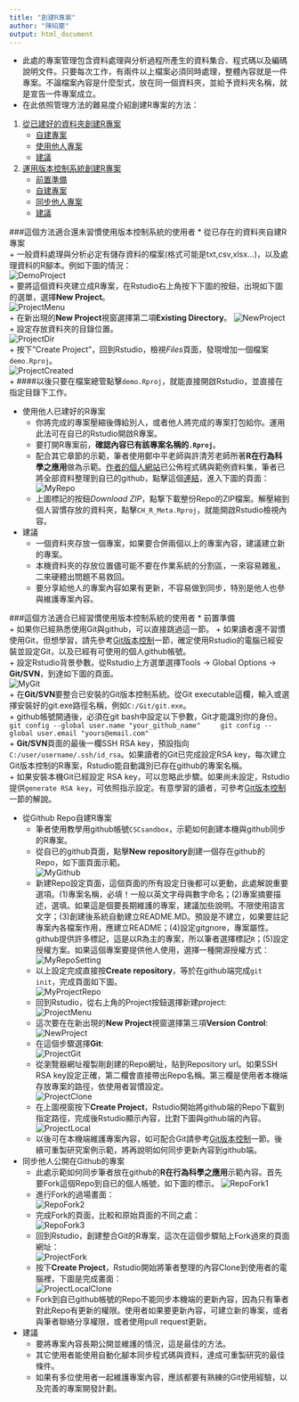 ```yaml
---
title: "創建R專案"
author: "陳紹慶"
output: html_document
---
```

* 此處的專案管理包含資料處理與分析過程所產生的資料集合、程式碼以及編碼說明文件。只要每次工作，有兩件以上檔案必須同時處理，整體內容就是一件專案。不論檔案內容是什麼型式，放在同一個資料夾，並給予資料夾名稱，就是宣告一件專案成立。
* 在此依照管理方法的難易度介紹創建R專案的方法：

1. <a href='#1'>從已建好的資料夾創建R專案</a>
    + <a href='#1A'>自建專案</a>
    + <a href='#1B'>使用他人專案</a>
    + <a href='#1C'>建議</a>
2. <a href='#2'>運用版本控制系統創建R專案</a>
    + <a href='#2A'>前置準備</a>
    + <a href='#2B'>自建專案</a>
    + <a href='#2C'>同步他人專案</a>
    + <a href='#2D'>建議</a>
  
###<a name='1'>這個方法適合還未習慣使用版本控制系統的使用者</a>
* <a name='1A'>從已存在的資料夾自建R專案</a>  
    + 一般資料處理與分析必定有儲存資料的檔案(格式可能是txt,csv,xlsx...)，以及處理資料的R腳本。例如下圖的情況：  
        ![DemoProject](./img/DemoProject.png)  
    + 要將這個資料夾建立成R專案，在Rstudio右上角按下下圖的按鈕，出現如下圖的選單，選擇**New Project**。  
        ![ProjectMenu](./img/ProjectMenu.png)  
    + 在新出現的**New Project**視窗選擇第二項**Existing Directory**。
        ![NewProject](./img/NewProject.png)  
    + 設定存放資料夾的目錄位置。  
        ![ProjectDir](./img/ProjectDir.png)  
    + 按下"Create Project"，回到Rstudio，檢視*Files*頁面，發現增加一個檔案`demo.Rproj`。  
        ![ProjectCreated](./img/ProjectCreated.png)  
    + ####以後只要在檔案總管點擊`demo.Rproj`，就能直接開啟Rstudio，並直接在指定目錄下工作。
          
* <a name='1B'>使用他人已建好的R專案</a>
    + 你將完成的專案壓縮後傳給別人，或者他人將完成的專案打包給你。運用此法可在自已的Rstudio開啟R專案。
    + 要打開R專案前，**確認內容已有該專案名稱的`.Rproj`**。
    + 配合其它章節的示範，筆者使用鄭中平老師與許清芳老師所著**R在行為科學之應用**做為示範。[作者的個人網站](http://myweb.ncku.edu.tw/~cpcheng/Rbook/index.htm)已公佈程式碼與範例資料集，筆者已將全部資料整理到自已的github，點擊這個[連結](https://github.com/SCgeeker/CH_R_Meta)，進入下圖的頁面：  
        ![MyRepo](./img/MyRepo.png)      
    + 上圖標記的按鈕*Download ZIP*，點撃下載整份Repo的ZIP檔案。解壓縮到個人習慣存放的資料夾，點擊`CH_R_Meta.Rproj`，就能開啟Rstudio檢視內容。
  
* <a name='1C'>建議</a>
    + 一個資料夾存放一個專案，如果要合併兩個以上的專案內容，建議建立新的專案。  
    + 本機資料夾的存放位置儘可能不要在作業系統的分割區，一來容易雜亂，二來硬體出問題不易救回。  
    + 要分享給他人的專案內容如果有更新，不容易做到同步，特別是他人也參與維護專案內容。  
  
###<a name='2'>這個方法適合已經習慣使用版本控制系統的使用者</a>
* <a name='2A'>前置準備</a>  
    + 如果你已經熟悉使用Git與github，可以直接跳過這一節。
    + 如果讀者還不習慣使用Git，但想學習，請先參考[Git版本控制](Git.html)一節，確定使用Rstudio的電腦已經安裝並設定Git，以及已經有可使用的個人github帳號。  
    + 設定Rstudio背景參數。從Rstudio上方選單選擇Tools -> Global Options -> **Git/SVN**，到達如下圖的頁面。  
  ![MyGit](./img/MyGit.png)    
    + 在**Git/SVN**要整合已安裝的Git版本控制系統。從Git executable這欄，輸入或選擇安裝好的git.exe路徑名稱，例如`C:/Git/git.exe`。  
    + github帳號開通後，必須在git bash中設定以下參數，Git才能識別你的身份。
    ```
    git config --global user.name "your_github_name"
    git config --global user.email "yours@email.com"
    ```  
    + **Git/SVN**頁面的最後一欄SSH RSA key，預設指向`C:/user/username/.ssh/id_rsa`。如果讀者的Git已完成設定RSA key，每次建立Git版本控制的R專案，Rstudio能自動識別已存在github的專案名稱。  
    + 如果安裝本機Git已經設定 RSA key，可以忽略此步驟。如果尚未設定，Rstudio提供`generate RSA key`，可依照指示設定。有意學習的讀者，可參考[Git版本控制](Git.html)一節的解說。  
  
* <a name='2B'>從Github Repo自建R專案</a>  
    + 筆者使用教學用github帳號`CSCsandbox`，示範如何創建本機與github同步的R專案。
    + 從自已的github頁面，點擊**New repository**創建一個存在github的Repo，如下圖頁面示範。  
  ![MyGithub](./img/MyGithub.png)    
    + 新建Repo設定頁面，這個頁面的所有設定日後都可以更動，此處解說重要選項。(1)專案名稱，必填！一般以英文字母與數字命名；(2)專案摘要描述，選填。如果這是個要長期維護的專案，建議加些說明。不限使用語言文字；(3)創建後系統自動建立README.MD。預設是不建立，如果要註記專案內各檔案作用，應建立README；(4)設定gitgnore，專案屬性。github提供許多標記，這是以R為主的專案，所以筆者選擇標記`R`；(5)設定授權方案。如果這個專案要提供他人使用，選擇一種開源授權方式：  
  ![MyRepoSetting](./img/MyRepoSetting.png)        
    + 以上設定完成直接按**Create repository**，等於在github端完成`git init`，完成頁面如下圖。  
  ![MyProjectRepo](./img/MyProjectRepo.png)  
    + 回到Rstudio，從右上角的Project按鈕選擇新建project:  
        ![ProjectMenu](./img/ProjectMenu.png)  
    + 這次要在在新出現的**New Project**視窗選擇第三項**Version Control**:  
        ![NewProject](./img/NewProject.png)  
    + 在這個步驟選擇**Git**:  
        ![ProjectGit](./img/ProjectGit.png)  
    + 從瀏覽器網址複製剛創建的Repo網址，貼到Repository url。如果SSH RSA key設定正確，第二欄會直接帶出Repo名稱。第三欄是使用者本機端存放專案的路徑，依使用者習慣設定。  
        ![ProjectClone](./img/ProjectClone.png)  
    + 在上圖視窗按下**Create Project**，Rstudio開始將github端的Repo下載到指定路徑，完成後Rstudio顯示內容，比對下圖與github端的內容。
        ![ProjectLocal](./img/ProjectLocal.png)   
    + 以後可在本機端維護專案內容，如可配合Git請參考[Git版本控制](Git.html)一節。後續可重製研究案例示範，將再說明如何同步更新內容到github端。
  
* <a name='2C'>同步他人公開在Github的專案</a>
    + 此處示範如何同步筆者放在github的**R在行為科學之應用**示範內容。首先要Fork這個Repo到自已的個人帳號，如下圖的標示。
        ![RepoFork1](./img/RepoFork1.png)   
    + 進行Fork的過場畫面：  
        ![RepoFork2](./img/RepoFork2.png)
    + 完成Fork的頁面，比較和原始頁面的不同之處：  
        ![RepoFork3](./img/RepoFork3.png)    
    + 回到Rstudio，創建整合Git的R專案，這次在這個步驟貼上Fork過來的頁面網址：  
        ![ProjectFork](./img/ProjectFork.png)
    + 按下**Create Project**，Rstudio開始將筆者整理的內容Clone到使用者的電腦裡，下圖是完成畫面：  
        ![ProjectLocalClone](./img/ProjectLocalClone.png)     
    + Fork到自已github帳號的Repo不能同步本機端的更新內容，因為只有筆者對此Repo有更新的權限。使用者如果要更新內容，可建立新的專案，或者與筆者聯絡分享權限，或者使用pull request更新。  
  
* <a name='2D'>建議</a>
    + 要將專案內容長期公開並維護的情況，這是最佳的方法。
    + 其它使用者能使用自動化腳本同步程式碼與資料，達成可重製研究的最佳條件。
    + 如果有多位使用者一起維護專案內容，應該都要有熟練的Git使用經驗，以及完善的專案開發計劃。
  
  